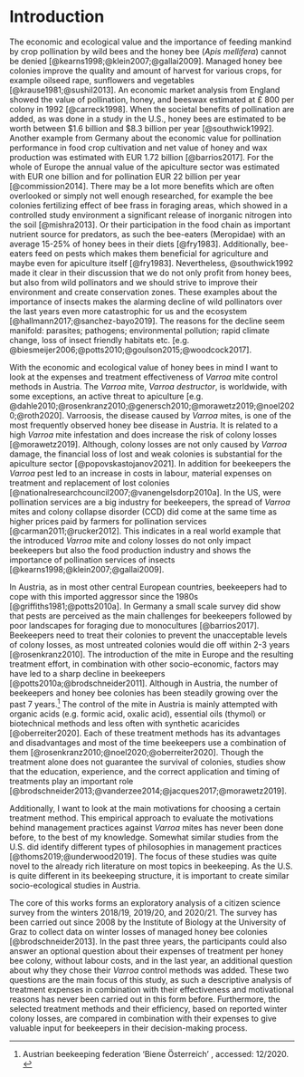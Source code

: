 # Introduction

The economic and ecological value and the importance of feeding mankind by crop pollination by wild bees and the honey bee (*Apis mellifera*) cannot be denied [@kearns1998;@klein2007;@gallai2009]. Managed honey bee colonies improve the quality and amount of harvest for various crops, for example oilseed rape, sunflowers and \textit{Brassica} vegetables [@krause1981;@sushil2013]. An economic market analysis from England showed the value of pollination, honey, and beeswax estimated at £&nbsp;800 per colony in 1992 [@carreck1998]. When the societal benefits of pollination are added, as was done in a study in the U.S., honey bees are estimated to be worth between $1.6 billion and $8.3 billion per year [@southwick1992]. Another example from Germany about the economic value for pollination performance in food crop cultivation and net value of honey and wax production was estimated with EUR&nbsp;1.72 billion [@barrios2017]. For the whole of Europe the annual value of the apiculture sector was estimated with EUR&nbsp;one billion and for pollination EUR&nbsp;22 billion per year [@commission2014]. There may be a lot more benefits which are often overlooked or simply not well enough researched, for example the bee colonies fertilizing effect of bee frass in foraging areas, which showed in a controlled study environment a significant release of inorganic nitrogen into the soil [@mishra2013]. Or their participation in the food chain as important nutrient source for predators, as such the bee-eaters (Meropidae) with an average 15-25% of honey bees in their diets [@fry1983]. Additionally, bee-eaters feed on pests which makes them beneficial for agriculture and maybe even for apiculture itself [@fry1983]. Nevertheless, @southwick1992 made it clear in their discussion that we do not only profit from honey bees, but also from wild pollinators and we should strive to improve their environment and create conservation zones. These examples about the importance of insects makes the alarming decline of wild pollinators over the last years even more catastrophic for us and the ecosystem [@hallmann2017;@sanchez-bayo2019]. The reasons for the decline seem manifold: parasites; pathogens; environmental pollution; rapid climate change, loss of insect friendly habitats etc. [e.g. @biesmeijer2006;@potts2010;@goulson2015;@woodcock2017].
<!--Even though we learn each day more about the importance of insects in our ecosystem an alarming decline of wild pollinators can be seen over the last years [@hallmann2017;@sanchez-bayo2019]. --> 

With the economic and ecological value of honey bees in mind I want to look at the expenses and treatment effectiveness of *Varroa* mite control methods in Austria. The *Varroa* mite, *Varroa destructor*, is worldwide, with some exceptions, an active threat to apiculture [e.g. @dahle2010;@rosenkranz2010;@genersch2010;@morawetz2019;@noel2020;@roth2020]. Varroosis, the disease caused by *Varroa* mites, is one of the most frequently observed honey bee disease in Austria. It is related to a high *Varroa* mite infestation and does increase the risk of colony losses [@morawetz2019]. Although, colony losses are not only caused by *Varroa* damage, the financial loss of lost and weak colonies is substantial for the apiculture sector [@popovskastojanov2021]. In addition for beekeepers the *Varroa* pest led to an increase in costs in labour, material expenses on treatment and replacement of lost colonies [@nationalresearchcouncil2007;@vanengelsdorp2010a]. In the US, were pollination services are a big industry for beekeepers, the spread of *Varroa* mites and colony collapse disorder (CCD) did come at the same time as higher prices paid by farmers for pollination services [@carman2011;@rucker2012]. This indicates in a real world example that the introduced *Varroa* mite and colony losses do not only impact beekeepers but also the food production industry and shows the importance of pollination services of insects [@kearns1998;@klein2007;@gallai2009].

In Austria, as in most other central European countries, beekeepers had to cope with this imported aggressor since the 1980s [@griffiths1981;@potts2010a]. In Germany a small scale survey did show that pests are perceived as the main challenges for beekeepers followed by poor landscapes for foraging due to monocultures [@barrios2017]. Beekeepers need to treat their colonies to prevent the unacceptable levels of colony losses, as most untreated colonies would die off within 2-3 years [@rosenkranz2010]. The introduction of the mite in Europe and the resulting treatment effort, in combination with other socio-economic, factors may have led to a sharp decline in beekeepers [@potts2010a;@brodschneider2011]. Although in Austria, the number of beekeepers and honey bee colonies has been steadily growing over the past 7 years.[^biene-österreich] The control of the mite in Austria is mainly attempted with organic acids (e.g. formic acid, oxalic acid), essential oils (thymol) or biotechnical methods and less often with synthetic acaricides [@oberreiter2020]. Each of these treatment methods has its advantages and disadvantages and most of the time beekeepers use a combination of them [@rosenkranz2010;@noel2020;@oberreiter2020]. Though the treatment alone does not guarantee the survival of colonies, studies show that the education, experience, and the correct application and timing of treatments play an important role [@brodschneider2013;@vanderzee2014;@jacques2017;@morawetz2019].

Additionally, I want to look at the main motivations for choosing a certain treatment method. This empirical approach to evaluate the motivations behind management practices against *Varroa* mites has never been done before, to the best of my knowledge. Somewhat similar studies from the U.S. did identify different types of philosophies in management practices [@thoms2019;@underwood2019]. The focus of these studies was quite novel to the already rich literature on most topics in beekeeping. As the U.S. is quite different in its beekeeping structure, it is important to create similar socio-ecological studies in Austria.


The core of this works forms an exploratory analysis of a citizen science survey from the winters 2018/19, 2019/20, and 2020/21. The survey has been carried out since 2008 by the Institute of Biology at the University of Graz to collect data on winter losses of managed honey bee colonies [@brodschneider2013]. In the past three years, the participants could also answer an optional question about their expenses of treatment per honey bee colony, without labour costs, and in the last year, an additional question about why they chose their *Varroa* control methods was added. These two questions are the main focus of this study, as such a descriptive analysis of treatment expenses in combination with their effectiveness and motivational reasons has never been carried out in this form before. Furthermore, the selected treatment methods and their efficiency, based on reported winter colony losses, are compared in combination with their expenses to give valuable input for beekeepers in their decision-making process.

[^biene-österreich]: Austrian beekeeping federation 'Biene Österreich' \url{https://www.biene-oesterreich.at/}, accessed: 12/2020.
<!--A Federation refers to a group of states, organizations or other legal entities. An Association, in contrast, refers to a group of people or groups of people uniting for a common purpose.-->